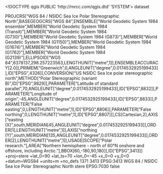 <!DOCTYPE qgis PUBLIC 'http://mrcc.com/qgis.dtd' 'SYSTEM'>
<qgis version="3.28.11-Firenze">
  <identifier></identifier>
  <parentidentifier></parentidentifier>
  <language></language>
  <type>dataset</type>
  <title></title>
  <abstract></abstract>
  <contact>
    <name></name>
    <organization></organization>
    <position></position>
    <voice></voice>
    <fax></fax>
    <email></email>
    <role></role>
  </contact>
  <links/>
  <fees></fees>
  <encoding></encoding>
  <crs>
    <spatialrefsys nativeFormat="Wkt">
      <wkt>PROJCRS["WGS 84 / NSIDC Sea Ice Polar Stereographic North",BASEGEOGCRS["WGS 84",ENSEMBLE["World Geodetic System 1984 ensemble",MEMBER["World Geodetic System 1984 (Transit)"],MEMBER["World Geodetic System 1984 (G730)"],MEMBER["World Geodetic System 1984 (G873)"],MEMBER["World Geodetic System 1984 (G1150)"],MEMBER["World Geodetic System 1984 (G1674)"],MEMBER["World Geodetic System 1984 (G1762)"],MEMBER["World Geodetic System 1984 (G2139)"],ELLIPSOID["WGS 84",6378137,298.257223563,LENGTHUNIT["metre",1]],ENSEMBLEACCURACY[2.0]],PRIMEM["Greenwich",0,ANGLEUNIT["degree",0.0174532925199433]],ID["EPSG",4326]],CONVERSION["US NSIDC Sea Ice polar stereographic north",METHOD["Polar Stereographic (variant B)",ID["EPSG",9829]],PARAMETER["Latitude of standard parallel",70,ANGLEUNIT["degree",0.0174532925199433],ID["EPSG",8832]],PARAMETER["Longitude of origin",-45,ANGLEUNIT["degree",0.0174532925199433],ID["EPSG",8833]],PARAMETER["False easting",0,LENGTHUNIT["metre",1],ID["EPSG",8806]],PARAMETER["False northing",0,LENGTHUNIT["metre",1],ID["EPSG",8807]]],CS[Cartesian,2],AXIS["easting (X)",south,MERIDIAN[45,ANGLEUNIT["degree",0.0174532925199433]],ORDER[1],LENGTHUNIT["metre",1]],AXIS["northing (Y)",south,MERIDIAN[135,ANGLEUNIT["degree",0.0174532925199433]],ORDER[2],LENGTHUNIT["metre",1]],USAGE[SCOPE["Polar research."],AREA["Northern hemisphere - north of 60°N onshore and offshore, including Arctic."],BBOX[60,-180,90,180]],ID["EPSG",3413]]</wkt>
      <proj4>+proj=stere +lat_0=90 +lat_ts=70 +lon_0=-45 +x_0=0 +y_0=0 +datum=WGS84 +units=m +no_defs</proj4>
      <srsid>1371</srsid>
      <srid>3413</srid>
      <authid>EPSG:3413</authid>
      <description>WGS 84 / NSIDC Sea Ice Polar Stereographic North</description>
      <projectionacronym>stere</projectionacronym>
      <ellipsoidacronym>EPSG:7030</ellipsoidacronym>
      <geographicflag>false</geographicflag>
    </spatialrefsys>
  </crs>
  <extent>
    <spatial maxx="0" maxy="0" miny="0" crs="" maxz="0" minz="0" dimensions="2" minx="0"/>
    <temporal>
      <period>
        <start></start>
        <end></end>
      </period>
    </temporal>
  </extent>
</qgis>
